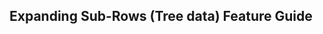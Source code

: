 
<Head>
  <title>
    {'Expanding Sub-Rows/Tree Data Feature Guide - Material React Table Docs'}
  </title>
  <meta
    name="description"
    content="How to add expanding subrows or tree data features in Material React Table"
  />
</Head>

## Expanding Sub-Rows (Tree data) Feature Guide
